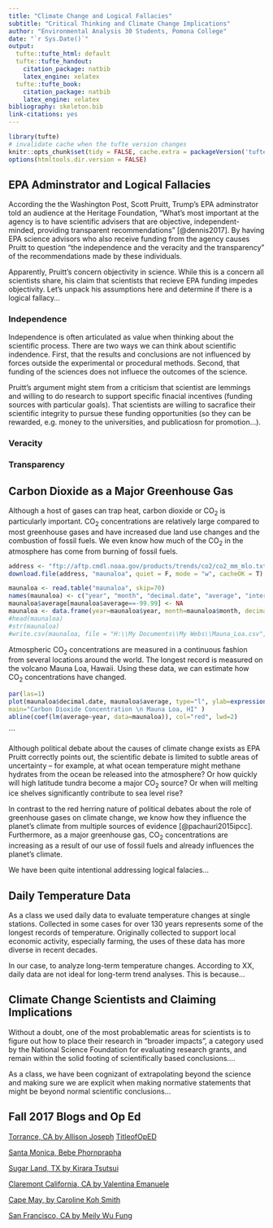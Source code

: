 ```yaml
---
title: "Climate Change and Logical Fallacies"
subtitle: "Critical Thinking and Climate Change Implications"
author: "Environmental Analysis 30 Students, Pomona College"
date: "`r Sys.Date()`"
output:
  tufte::tufte_html: default
  tufte::tufte_handout:
    citation_package: natbib
    latex_engine: xelatex
  tufte::tufte_book:
    citation_package: natbib
    latex_engine: xelatex
bibliography: skeleton.bib
link-citations: yes
---
```


```r
library(tufte)
# invalidate cache when the tufte version changes
knitr::opts_chunk$set(tidy = FALSE, cache.extra = packageVersion('tufte'))
options(htmltools.dir.version = FALSE)
```
## EPA Adminstrator and Logical Fallacies

According the the Washington Post, Scott Pruitt, Trump's EPA adminstrator told an audience at the Heritage Foundation, "What's most important at the agency is to have scientific advisers that are objective, independent-minded, providing transparent recommendations" [@dennis2017]. By having EPA science advisors who also receive funding from the agency causes Pruitt to question "the independence and the veracity and the transparency" of the recommendations made by these individuals. 

Apparently, Pruitt's concern objectivity in science. While this is a concern all scientists share, his claim that scientists that recieve EPA funding impedes objectivity. 
Let's unpack his assumptions here and determine if there is a logical fallacy...

### Independence

Independence is often articulated as value when thinking about the scientific process. There are two ways we can think about scientific indendence. First, that the results and conclusions are not influenced by forces outside the experimental or procedural methods. Second, that funding of the sciences does not influece the outcomes of the science.

Pruitt's argument might stem from a criticism that scientist are lemmings and willing to do research to support specific finacial incentives (funding sources with particular goals). That scientists are willing to sacrafice their scientific integrity to pursue these funding opportunities (so they can be rewarded, e.g. money to the universities, and publicatiosn for promotion...). 

### Veracity

### Transparency




## Carbon Dioxide as a Major Greenhouse Gas

Although a host of gases can trap heat, carbon dioxide or CO~2~ is particularly important. CO~2~ concentrations are relatively large compared to most greenhouse gases and have increased due land use changes and the combustion of fossil fuels. We even know how much of the CO~2~ in the atmosphere has come from burning of fossil fuels.

```r
address <- "ftp://aftp.cmdl.noaa.gov/products/trends/co2/co2_mm_mlo.txt"
download.file(address, "maunaloa", quiet = F, mode = "w", cacheOK = T)

maunaloa <- read.table("maunaloa", skip=70)
names(maunaloa) <- c("year", "month", "decimal.date", "average", "interpolated", "trend", "days")
maunaloa$average[maunaloa$average==-99.99] <- NA
maunaloa <- data.frame(year=maunaloa$year, month=maunaloa$month, decimal.date=maunaloa$decimal.date, average=maunaloa$average)
#head(maunaloa)
#str(maunaloa)
#write.csv(maunaloa, file = "H:\\My Documents\\My Webs\\Mauna_Loa.csv", eol = "\n", row.names = F)
```
Atmospheric CO<sub>2</sub> concentrations are measured in a continuous fashion from several locations around the world. The longest record is measured on the volcano Mauna Loa, Hawaii. Using these data, we can estimate how CO~2~ concentrations have changed.


```r
par(las=1)
plot(maunaloa$decimal.date, maunaloa$average, type="l", ylab=expression(CO[2]*~ "(ppm)"), xlab="Year", 
main="Carbon Dioxide Concentration \n Mauna Loa, HI" )
abline(coef(lm(average~year, data=maunaloa)), col="red", lwd=2)
```

```

Although political debate about the causes of climate change exists as EPA Pruitt correctly points out, the scientific debate is limited to subtle areas of uncertainty -- for example, at what ocean temperature might methane hydrates from the ocean be released into the atmosphere? Or how quickly will high latitude tundra become a major CO~2~ source? Or when will melting ice shelves significantly contribute to sea level rise?

In contrast to the red herring nature of political debates about the role of greenhouse gases on climate change, we know how they influence the planet's climate from multiple sources of evidence [@pachauri2015ipcc]. Furthermore, as a major greenhouse gas, CO<sub>2</sub> concentrations are increasing as a result of our use of fossil fuels and already influences the planet's climate.

We have been quite intentional addressing logical falacies...

## Daily Temperature Data

As a class we used daily data to evaluate temperature changes at single stations. Collected in some cases for over 130 years represents some of the longest records of temperature. Originally collected to support local economic activity, especially farming, the uses of these data has more diverse in recent decades. 

In our case, to analyze long-term temperature changes. According to XX, daily data are not ideal for long-term trend analyses. This is because... 

## Climate Change Scientists and Claiming Implications

Without a doubt, one of the most probablematic areas for scientists is to figure out how to place their research in "broader impacts", a category used by the National Science Foundation for evaluating research grants, and remain within the solid footing of scientifically based conclusions....

As a class, we have been cognizant of extrapolating beyond the science and making sure we are explicit when making normative statements that might be beyond normal scientific conclusions...



## Fall 2017 Blogs and Op Ed

[Torrance, CA by Allison Joseph](F2017_Blogs/Joseph_blog_1700g.html)
[TitleofOpED](Some link...)

[Santa Monica, Bebe Phornprapha](F2017_Blogs/phornprapha-blog-171009.html)

[Sugar Land, TX by Kirara Tsutsui](F2017_Blogs/Tsutsi_Blog_17_10_9.html)

[Claremont California, CA by Valentina Emanuele](F2017_Blogs/Emanuele_blog_171009.html)

[Cape May, by Caroline Koh Smith](F2017_Blogs/draft_blog.html)

[San Francisco, CA by Meily Wu Fung](F2017_Blogs/2017-10-09_SanFranciscoBlog.html)

